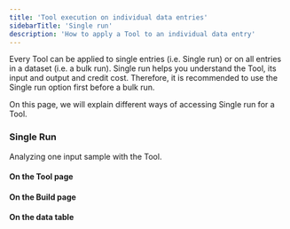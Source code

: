 ```yaml
---
title: 'Tool execution on individual data entries'
sidebarTitle: 'Single run'
description: 'How to apply a Tool to an individual data entry'
---
```


Every Tool can be applied to single entries (i.e. Single run) or on all entries in a dataset (i.e. a bulk run).
Single run helps you understand the Tool, its input and output and credit cost. Therefore, it is recommended to use the Single run option
first before a bulk run.

On this page, we will explain different ways of accessing Single run for a Tool.

<Snippet file="clone-tip.mdx" />


### Single Run
Analyzing one input sample with the Tool.

#### On the Tool page
<Snippet file="single-run-app.mdx" />

#### On the Build page
<Snippet file="single-run-build.mdx" />

#### On the data table
<Snippet file="single-bulk-run-table.mdx" />